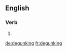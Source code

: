 ==English==

===Verb===
{{head|en}}

# {{present participle of|degunk|lang=en}}

[[de:degunking]]
[[fr:degunking]]